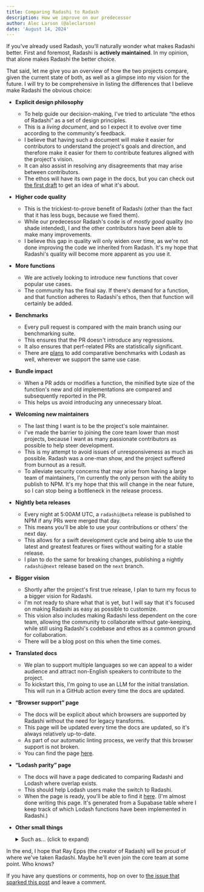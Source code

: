 ```yaml
---
title: Comparing Radashi to Radash
description: How we improve on our predecessor
author: Alec Larson (@aleclarson)
date: 'August 14, 2024'
---
```


If you've already used Radash, you'll naturally wonder what makes Radashi better. First and foremost, Radashi is **actively maintained**. In my opinion, that alone makes Radashi the better choice.

That said, let me give you an overview of how the two projects compare, given the current state of both, as well as a glimpse into my vision for the future. I will try to be comprehensive in listing the differences that I believe make Radashi the obvious choice:

- **Explicit design philosophy**

  - To help guide our decision-making, I've tried to articulate “the ethos of Radashi” as a set of design principles.
  - This is a _living document_, and so I expect it to evolve over time according to the community's feedback.
  - I believe that having such a document will make it easier for contributors to understand the project's goals and direction, and therefore make it easier for them to contribute features aligned with the project's vision.
  - It can also assist in resolving any disagreements that may arise between contributors.
  - The ethos will have its own page in the docs, but you can check out [the first draft](https://github.com/orgs/radashi-org/discussions/20) to get an idea of what it's about.

- **Higher code quality**

  - This is the trickiest-to-prove benefit of Radashi (other than the fact that it has less bugs, because we fixed them).
  - While our predecessor Radash's code is of _mostly good_ quality (no shade intended), I and the other contributors have been able to make many improvements.
  - I believe this gap in quality will only widen over time, as we're not done improving the code we inherited from Radash. It's my hope that Radashi's quality will become more apparent as you use it.

- **More functions**

  - We are actively looking to introduce new functions that cover popular use cases.
  - The community has the final say. If there's demand for a function, and that function adheres to Radashi's ethos, then that function will certainly be added.

- **Benchmarks**

  - Every pull request is compared with the main branch using our benchmarking suite.
  - This ensures that the PR doesn't introduce any regressions.
  - It also ensures that perf-related PRs are statistically significant.
  - There are [plans](https://github.com/radashi-org/radashi/issues/130) to add comparative benchmarks with Lodash as well, wherever we support the same use case.

- **Bundle impact**

  - When a PR adds or modifies a function, the minified byte size of the function's new and old implementations are compared and subsequently reported in the PR.
  - This helps us avoid introducing any unnecessary bloat.

- **Welcoming new maintainers**

  - The last thing I want is to be the project's sole maintainer.
  - I've made the barrier to joining the core team lower than most projects, because I want as many passionate contributors as possible to help steer development.
  - This is my attempt to avoid issues of unresponsiveness as much as possible. Radash was a one-man show, and the project suffered from burnout as a result.
  - To alleviate security concerns that may arise from having a large team of maintainers, I'm currently the only person with the ability to publish to NPM. It's my hope that this will change in the near future, so I can stop being a bottleneck in the release process.

- **Nightly beta releases**

  - Every night at 5:00AM UTC, a `radashi@beta` release is published to NPM if any PRs were merged that day.
  - This means you'll be able to use your contributions or others' the next day.
  - This allows for a swift development cycle and being able to use the latest and greatest features or fixes without waiting for a stable release.
  - I plan to do the same for breaking changes, publishing a nightly `radashi@next` release based on the `next` branch.

- **Bigger vision**

  - Shortly after the project's first true release, I plan to turn my focus to a bigger vision for Radashi.
  - I'm not ready to share what that is yet, but I will say that it's focused on making Radashi as easy as possible to customize.
  - This vision also includes making Radashi less dependent on the core team, allowing the community to collaborate without gate-keeping, while still using Radashi's codebase and ethos as a common ground for collaboration.
  - There will be a blog post on this when the time comes.

- **Translated docs**

  - We plan to support multiple languages so we can appeal to a wider audience and attract non-English speakers to contribute to the project.
  - To kickstart this, I'm going to use an LLM for the initial translation. This will run in a GitHub action every time the docs are updated.

- **“Browser support” page**

  - The docs will be explicit about which browsers are supported by Radashi without the need for legacy transforms.
  - This page will be updated every time the docs are updated, so it's always relatively up-to-date.
  - As part of our automatic linting process, we verify that this browser support is not broken.
  - You can find the page [here](https://radashi.js.org/browser-support/).

- **“Lodash parity” page**

  - The docs will have a page dedicated to comparing Radashi and Lodash where overlap exists.
  - This should help Lodash users make the switch to Radashi.
  - When the page is ready, you'll be able to find it [here](https://radashi.js.org/lodash-parity/). (I'm almost done writing this page. It's generated from a Supabase table where I keep track of which Lodash functions have been implemented in Radashi.)

- **Other small things**
  <details>
    <summary>Such as... (click to expand)</summary>
    <ul>
      <li>
        <p>
          <strong>Protected main branch</strong>: PRs must pass automated checks
          before they can be merged. I will never push fixes or features
          directly to main, even though I have that privilege.
        </p>
      </li>
      <li>
        <p>
          <strong>Conventional commits</strong>: I've added a commit message
          linter to ensure that all commits follow the{' '}
          <a href="https://www.conventionalcommits.org/en/v1.0.0/#summary">
            conventional commits
          </a>{' '}
          specification.
        </p>
      </li>
      <li>
        <p>
          <strong>RFC process</strong>: New features and breaking changes are
          often{' '}
          <a href="https://github.com/orgs/radashi-org/discussions/categories/rfcs">
            submitted as an RFC
          </a>{' '}
          to encourage community involvement in the decision-making process
        </p>
      </li>
      <li>
        <p>
          <strong>Preview releases</strong>: If you can't wait for a PR to be
          merged, the PR author can comment <code>/publish</code> to publish a
          preview release of the PR to NPM for immediate use
        </p>
      </li>
      <li>
        <p>
          <strong>Generated changelog</strong>: Essentially a filtered commit
          history that excludes non-code changes to make it easy to see what's
          new
        </p>
      </li>
      <li>
        <p>
          <strong>High-level release notes</strong>: These will include
          high-level explanations and code examples for the changes in each
          release
        </p>
      </li>
      <li>
        <p>
          <strong>Contribution scripts</strong>: Scripts like{' '}
          <code>pnpm add-function</code> have been added to streamline the
          contribution process
        </p>
      </li>
      <li>
        <p>
          <strong>JSR.io package</strong>: If you use Deno or you just resonate
          with the JSR.io philosophy, you can use{' '}
          <a href="https://jsr.io/@radashi-org/radashi">the JSR.io package</a>{' '}
          instead of the NPM package
        </p>
      </li>
      <li>
        <p>
          <strong>Better tooling</strong>: I've switched the project to use{' '}
          <a href="https://vitest.dev/guide/comparisons">Vitest</a> for testing
          (instead of Jest), <a href="https://biomejs.dev/">Biome</a> for
          linting/formatting source code (instead of TSLint/Prettier), and{' '}
          <a href="https://refine.dev/blog/pnpm-vs-npm-and-yarn/">PNPM</a> for
          package management (instead of Yarn).
        </p>
      </li>
      <li>
        <p>
          <strong>Easier to copy-paste</strong>: If one of Radashi's functions
          isn't meeting your needs, you can easily copy-paste it into your
          project and change it as you see fit, because our functions always
        </p>
      </li>
    </ul>
  </details>

In the end, I hope that Ray Epps (the creator of Radash) will be proud of where we've taken Radashi. Maybe he'll even join the core team at some point. Who knows?

If you have any questions or comments, hop on over to [the issue that sparked this post](https://github.com/radashi-org/radashi/issues/168) and leave a comment.
